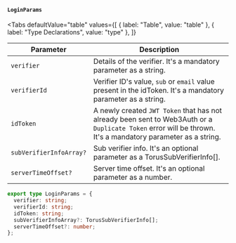 
#### `LoginParams`

<Tabs
  defaultValue="table"
  values={[
    { label: "Table", value: "table" },
    { label: "Type Declarations", value: "type" },
  ]}
>

<TabItem value="table">

| Parameter               | Description                                                                                                                                                 |
| ----------------------- | ----------------------------------------------------------------------------------------------------------------------------------------------------------- |
| `verifier`              | Details of the verifier. It's a mandatory parameter as a string.                                                                                            |
| `verifierId`            | Verifier ID's value, `sub` or `email` value present in the idToken. It's a mandatory parameter as a string.                                                 |
| `idToken`               | A newly created `JWT Token` that has not already been sent to Web3Auth or a `Duplicate Token` error will be thrown. It's a mandatory parameter as a string. |
| `subVerifierInfoArray?` | Sub verifier info. It's an optional parameter as a TorusSubVerifierInfo[].                                                                                  |
| `serverTimeOffset?`     | Server time offset. It's an optional parameter as a number.                                                                                                 |

</TabItem>

<TabItem value="type">

```ts
export type LoginParams = {
  verifier: string;
  verifierId: string;
  idToken: string;
  subVerifierInfoArray?: TorusSubVerifierInfo[];
  serverTimeOffset?: number;
};
```

</TabItem>
</Tabs>

